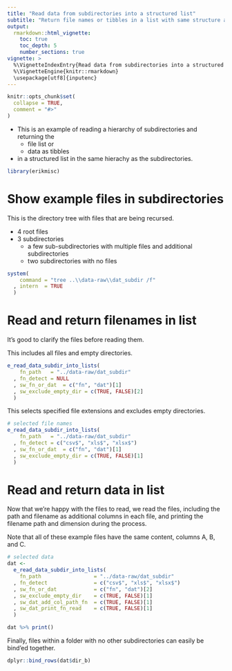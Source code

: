 ```yaml
---
title: "Read data from subdirectories into a structured list"
subtitle: "Return file names or tibbles in a list with same structure as subdirectories"
output:
  rmarkdown::html_vignette:
    toc: true
    toc_depth: 5
    number_sections: true
vignette: >
  %\VignetteIndexEntry{Read data from subdirectories into a structured list}
  %\VignetteEngine{knitr::rmarkdown}
  \usepackage[utf8]{inputenc}
---
```


```r
knitr::opts_chunk$set(
  collapse = TRUE,
  comment = "#>"
)
```

* This is an example of reading a hierarchy of subdirectories and returning the
    * file list or
    * data as tibbles
* in a structured list in the same hierachy as the subdirectories.

```r
library(erikmisc)
```

# Show example files in subdirectories

This is the directory tree with files that are being recursed.

* 4 root files
* 3 subdirectories
  * a few sub-subdirectories with multiple files and additional subdirectories
  * two subdirectories with no files

```r
system(
    command = "tree ..\\data-raw\\dat_subdir /f"
  , intern  = TRUE
  )
```

# Read and return filenames in list

It's good to clarify the files before reading them.

This includes all files and empty directories.

```r
e_read_data_subdir_into_lists(
    fn_path   = "../data-raw/dat_subdir"
  , fn_detect = NULL
  , sw_fn_or_dat  = c("fn", "dat")[1]
  , sw_exclude_empty_dir = c(TRUE, FALSE)[2]
  )
```

This selects specified file extensions and excludes empty directories.

```r
# selected file names
e_read_data_subdir_into_lists(
    fn_path   = "../data-raw/dat_subdir"
  , fn_detect = c("csv$", "xls$", "xlsx$")
  , sw_fn_or_dat  = c("fn", "dat")[1]
  , sw_exclude_empty_dir = c(TRUE, FALSE)[1]
  )
```

# Read and return data in list

Now that we're happy with the files to read,
  we read the files,
  including the path and filename as additional columns in each file,
  and printing the filename path and dimension during the process.

Note that all of these example files have the same content, columns A, B, and C.

```r
# selected data
dat <-
  e_read_data_subdir_into_lists(
    fn_path                 = "../data-raw/dat_subdir"
  , fn_detect               = c("csv$", "xls$", "xlsx$")
  , sw_fn_or_dat            = c("fn", "dat")[2]
  , sw_exclude_empty_dir    = c(TRUE, FALSE)[1]
  , sw_dat_add_col_path_fn  = c(TRUE, FALSE)[1]
  , sw_dat_print_fn_read    = c(TRUE, FALSE)[1]
  )

dat %>% print()
```

Finally, files within a folder with no other subdirectories can easily be bind'ed together.

```r
dplyr::bind_rows(dat$dir_b)
```

